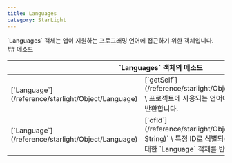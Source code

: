 ```yaml
---
title: Languages
category: StarLight
---
```


<Section>
  `Languages` 객체는 앱이 지원하는 프로그래밍 언어에 접근하기 위한 객체입니다.
</Section>
<Section>
  ## 메소드

  <Table>
    <Thead>
      <Tr>
        <Th colSpan="2">`Languages` 객체의 메소드</Th>
      </Tr>
    </Thead>
    <Tbody>
      <Tr>
        <Td><span>[`Language`](/reference/starlight/Object/Language)</span></Td>
        <Td>
          [`getSelf`](/reference/starlight/Object/Languages/getSelf)`()` \
          프로젝트에 사용되는 언어에 대한 `Language` 객체를 반환합니다.
        </Td>
      </Tr>
      <Tr>
        <Td><span>[`Language`](/reference/starlight/Object/Language)</span></Td>
        <Td>
          [`ofId`](/reference/starlight/Object/Languages/ofId)`(id: String)` \
          특정 ID로 식별되는 프로그래밍 언어 구현체에 대한 `Language` 객체를 반환합니다.
        </Td>
      </Tr>
    </Tbody>
  </Table>
</Section>